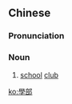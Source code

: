 {{also|学部}}
==Chinese==
{{zh-forms|s=学部}}

===Pronunciation===
{{zh-pron
|m=xuébù
|c=hok6 bou6
|cat=n
}}

===Noun===
{{zh-noun}}

# [[school]] [[club]]

[[ko:學部]]